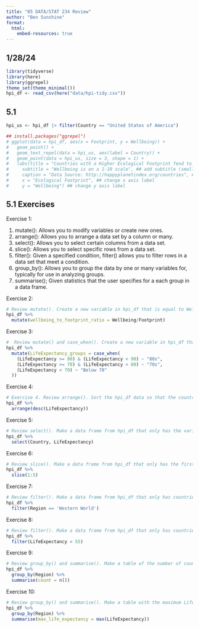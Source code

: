 ```yaml
---
title: "05 DATA/STAT 234 Review"
author: "Ben Sunshine"
format: 
  html:
    embed-resources: true
---
```


## 1/28/24

```r
library(tidyverse)
library(here)
library(ggrepel)
theme_set(theme_minimal())
hpi_df <- read_csv(here("data/hpi-tidy.csv"))

```

## 5.1

```r
hpi_us <- hpi_df |> filter(Country == "United States of America")

## install.packages("ggrepel")
# ggplot(data = hpi_df, aes(x = Footprint, y = Wellbeing)) +
#   geom_point() +
#   geom_text_repel(data = hpi_us, aes(label = Country)) +
#   geom_point(data = hpi_us, size = 3, shape = 1) +
#   labs(title = "Countries with a Higher Ecological Footprint Tend to Have Citizens with Higher Wellbeing", ## add title
#     subtitle = "Wellbeing is on a 1-10 scale", ## add subtitle (smaller text size than the title)
#     caption = "Data Source: http://happyplanetindex.org/countries", ## add caption to the bottom of the figure
#     x = "Ecological Footprint", ## change x axis label
#     y = "Wellbeing") ## change y axis label
```

## 5.1 Exercises

Exercise 1:

1.  mutate(): Allows you to modify variables or create new ones.
2.  arrange(): Allows you to arrange a data set by a column or many.
3.  select(): Allows you to select certain columns from a data set.
4.  slice(): Allows you to select specific rows from a data set.
5.  filter(): Given a specified condition, filter() allows you to filter rows in a data set that meet a condition.
6.  group_by(): Allows you to group the data by one or many variables for, typically for use in analyzing groups.
7.  summarise(); Given statistics that the user specifies for a each group in a data frame.

Exercise 2:

```r
# Review mutate(). Create a new variable in hpi_df that is equal to Wellbeing / Footprint.
hpi_df %>%
  mutate(wellbeing_to_footprint_ratio = Wellbeing/Footprint)
```

Exercise 3:

```r
#  Review mutate() and case_when(). Create a new variable in hpi_df that is equal to "80s" if LifeExp is in the 80’s, "70s" if LifeExp is in the 70s, and "Below 70" if LifeExp is less than 70.
hpi_df %>%
  mutate(LifeExpectancy_groups = case_when(
    (LifeExpectancy >= 80) & (LifeExpectancy < 90) ~ "80s",
    (LifeExpectancy >= 70) & (LifeExpectancy < 80) ~ "70s",
    (LifeExpectancy < 70) ~ "Below 70"
  ))
```

Exercise 4:

```r
# Exercise 4. Review arrange(). Sort the hpi_df data so that the country with the highest LifeExp is in the first row and the country with the lowest LifeExp is in the last row.
hpi_df %>%
  arrange(desc(LifeExpectancy))
```

Exercise 5:

```r
# Review select(). Make a data frame from hpi_df that only has the variables Country and LifeExp.
hpi_df %>%
  select(Country, LifeExpectancy)
```

Exercise 6:

```r
# Review slice(). Make a data frame from hpi_df that only has the first 5 rows.
hpi_df %>%
  slice(1:5)
```

Exercise 7:

```r
# Review filter(). Make a data frame from hpi_df that only has countries in the "Western World" Region.
hpi_df %>%
  filter(Region == 'Western World')
```

Exercise 8:

```r
# Review filter(). Make a data frame from hpi_df that only has countries with a LifeExp less than 55.
hpi_df %>%
  filter(LifeExpectancy < 55)
```

Exercise 9:

```r
# Review group_by() and summarise(). Make a table of the number of countries in each Region. (Hint: recall that the n() function is the counting function in dplyr).
hpi_df %>%
  group_by(Region) %>%
  summarise(count = n())
```

Exercise 10:

```r
# Review group_by() and summarise(). Make a table with the maximum LifeExp in each Region.
hpi_df %>%
  group_by(Region) %>%
  summarise(max_life_expectancy = max(LifeExpectancy))
```

